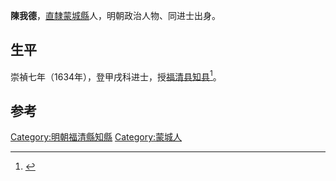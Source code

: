 '''陳我德'''，[[南直隸|直隸]][[蒙城縣|蒙城縣]]人，明朝政治人物、同进士出身。

==生平==
崇禎七年（1634年），登甲戌科进士，授[[福清县|福清县]][[知县|知县]]<ref>{{cite news|title=福清市志  第四节　明代县衙|url=http://www.fzdqw.com/ShowText.asp?ToBook=1100&index=1135|accessdate=2013-08-11|newspaper=福州地情网|deadurl=yes|archiveurl=https://web.archive.org/web/20150528034308/http://www.fzdqw.com/ShowText.asp?ToBook=1100&index=1135|archivedate=2015-05-28}}</ref>。

==参考==
{{reflist}}
{{明朝人物小作品}}
{{崇禎七年甲戌科殿試金榜}}
{{DEFAULTSORT:Chen陳}}
[[Category:明朝福清縣知縣|Category:明朝福清縣知縣]]
[[Category:蒙城人|Category:蒙城人]]